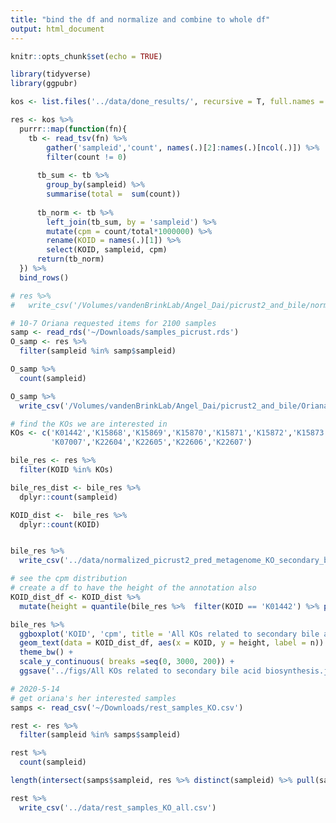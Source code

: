 ```yaml
---
title: "bind the df and normalize and combine to whole df"
output: html_document
---
```


```r
knitr::opts_chunk$set(echo = TRUE)
```


```r
library(tidyverse)
library(ggpubr)
```

```r

kos <- list.files('../data/done_results/', recursive = T, full.names = T, pattern = 'pred_metagenome_unstrat.tsv')

res <- kos %>% 
  purrr::map(function(fn){
    tb <- read_tsv(fn) %>% 
        gather('sampleid','count', names(.)[2]:names(.)[ncol(.)]) %>% 
        filter(count != 0)
      
      tb_sum <- tb %>% 
        group_by(sampleid) %>% 
        summarise(total =  sum(count))
      
      tb_norm <- tb %>% 
        left_join(tb_sum, by = 'sampleid') %>% 
        mutate(cpm = count/total*1000000) %>% 
        rename(KOID = names(.)[1]) %>% 
        select(KOID, sampleid, cpm)
      return(tb_norm)
  }) %>% 
  bind_rows()

# res %>% 
#   write_csv('/Volumes/vandenBrinkLab/Angel_Dai/picrust2_and_bile/normalized_picrust2_pred_metagenome_KO_all_counts.csv')

```

```r
# 10-7 Oriana requested items for 2100 samples
samp <- read_rds('~/Downloads/samples_picrust.rds')
O_samp <- res %>% 
  filter(sampleid %in% samp$sampleid)

O_samp %>% 
  count(sampleid)

O_samp %>% 
  write_csv('/Volumes/vandenBrinkLab/Angel_Dai/picrust2_and_bile/Oriana_2100_samples_KO.csv')
```


```r
# find the KOs we are interested in
KOs <- c('K01442','K15868','K15869','K15870','K15871','K15872','K15873','K15874',
         'K07007','K22604','K22605','K22606','K22607')

bile_res <- res %>% 
  filter(KOID %in% KOs) 

bile_res_dist <- bile_res %>% 
  dplyr::count(sampleid)

KOID_dist <-  bile_res %>% 
  dplyr::count(KOID)


bile_res %>% 
  write_csv('../data/normalized_picrust2_pred_metagenome_KO_secondary_bile_counts.csv')
```

```r
# see the cpm distribution 
# create a df to have the height of the annotation also
KOID_dist_df <- KOID_dist %>% 
  mutate(height = quantile(bile_res %>%  filter(KOID == 'K01442') %>% pull(cpm), 0.9))

bile_res %>% 
  ggboxplot('KOID', 'cpm', title = 'All KOs related to secondary bile acid biosynthesis') +
  geom_text(data = KOID_dist_df, aes(x = KOID, y = height, label = n)) +
  theme_bw() +
  scale_y_continuous( breaks =seq(0, 3000, 200)) +
  ggsave('../figs/All KOs related to secondary bile acid biosynthesis.jpg', width = 6, height = 4)
```

```r
# 2020-5-14
# get oriana's her interested samples
samps <- read_csv('~/Downloads/rest_samples_KO.csv')

rest <- res %>% 
  filter(sampleid %in% samps$sampleid)

rest %>% 
  count(sampleid)

length(intersect(samps$sampleid, res %>% distinct(sampleid) %>% pull(sampleid)))

rest %>% 
  write_csv('../data/rest_samples_KO_all.csv')
```

